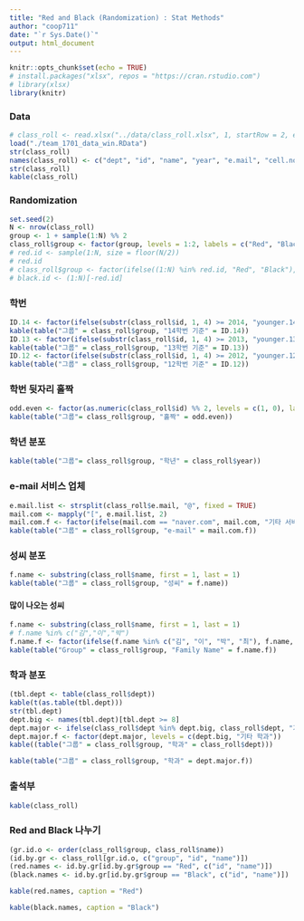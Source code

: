 ```yaml
---
title: "Red and Black (Randomization) : Stat Methods"
author: "coop711"
date: "`r Sys.Date()`"
output: html_document
---
```


```r
knitr::opts_chunk$set(echo = TRUE)
# install.packages("xlsx", repos = "https://cran.rstudio.com")
# library(xlsx)
library(knitr)
```

### Data

```r
# class_roll <- read.xlsx("../data/class_roll.xlsx", 1, startRow = 2, endRow = 23, colIndex = c(3:7, 9), colClasses = rep("character", 6), stringsAsFactors = FALSE)
load("./team_1701_data_win.RData")
str(class_roll)
names(class_roll) <- c("dept", "id", "name", "year", "e.mail", "cell.no")
str(class_roll)
kable(class_roll)
```

### Randomization

```r
set.seed(2)
N <- nrow(class_roll) 
group <- 1 + sample(1:N) %% 2
class_roll$group <- factor(group, levels = 1:2, labels = c("Red", "Black"))
# red.id <- sample(1:N, size = floor(N/2))
# red.id
# class_roll$group <- factor(ifelse((1:N) %in% red.id, "Red", "Black"), levels = c("Red", "Black"))
# black.id <- (1:N)[-red.id]
```

### 학번

```r
ID.14 <- factor(ifelse(substr(class_roll$id, 1, 4) >= 2014, "younger.14", "older.14"), levels=c("younger.14", "older.14"), labels = c("14학번 이후", "13학번 이전"))
kable(table("그룹" = class_roll$group, "14학번 기준" = ID.14))
ID.13 <- factor(ifelse(substr(class_roll$id, 1, 4) >= 2013, "younger.13", "older.13"), levels=c("younger.13", "older.13"), labels = c("13학번 이후", "12학번 이전"))
kable(table("그룹" = class_roll$group, "13학번 기준" = ID.13))
ID.12 <- factor(ifelse(substr(class_roll$id, 1, 4) >= 2012, "younger.12", "older.12"), levels=c("younger.12", "older.12"), labels = c("12학번 이후", "11학번 이전"))
kable(table("그룹" = class_roll$group, "12학번 기준" = ID.12))
```

### 학번 뒷자리 홀짝

```r
odd.even <- factor(as.numeric(class_roll$id) %% 2, levels = c(1, 0), labels = c("홀", "짝"))
kable(table("그룹"= class_roll$group, "홀짝" = odd.even))
```

### 학년 분포

```r
kable(table("그룹"= class_roll$group, "학년" = class_roll$year))
```

### e-mail 서비스 업체

```r
e.mail.list <- strsplit(class_roll$e.mail, "@", fixed = TRUE)
mail.com <- mapply("[", e.mail.list, 2)
mail.com.f <- factor(ifelse(mail.com == "naver.com", mail.com, "기타 서비스업체"), levels = c("naver.com", "기타 서비스업체"))
kable(table("그룹" = class_roll$group, "e-mail" = mail.com.f))
```

### 성씨 분포

```r
f.name <- substring(class_roll$name, first = 1, last = 1)
kable(table("그룹" = class_roll$group, "성씨" = f.name))
```

#### 많이 나오는 성씨

```r
f.name <- substring(class_roll$name, first = 1, last = 1)
# f.name %in% c("김","이","박")
f.name.f <- factor(ifelse(f.name %in% c("김", "이", "박", "최"), f.name, "기타"), levels = c("김", "이", "박", "최", "기타"))
kable(table("Group" = class_roll$group, "Family Name" = f.name.f))
```

### 학과 분포

```r
(tbl.dept <- table(class_roll$dept))
kable(t(as.table(tbl.dept)))
str(tbl.dept)
dept.big <- names(tbl.dept)[tbl.dept >= 8]
dept.major <- ifelse(class_roll$dept %in% dept.big, class_roll$dept, "기타 학과")
dept.major.f <- factor(dept.major, levels = c(dept.big, "기타 학과"))
kable((table("그룹" = class_roll$group, "학과" = class_roll$dept)))
```

```r
kable(table("그룹" = class_roll$group, "학과" = dept.major.f))
```

### 출석부

```r
kable(class_roll)
```

### Red and Black 나누기

```r
(gr.id.o <- order(class_roll$group, class_roll$name))
(id.by.gr <- class_roll[gr.id.o, c("group", "id", "name")])
(red.names <- id.by.gr[id.by.gr$group == "Red", c("id", "name")])
(black.names <- id.by.gr[id.by.gr$group == "Black", c("id", "name")])
```

<P style="page-break-before:always">

```r
kable(red.names, caption = "Red")
```

<P style="page-break-before:always">

```r
kable(black.names, caption = "Black")
```

<!--
```r
save.image("./red_and_black_16_data.rda")
```
-->